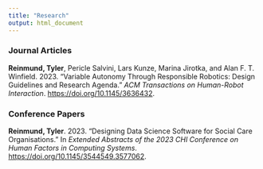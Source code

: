 ```yaml
---
title: "Research"
output: html_document
---
```


### Journal Articles

**Reinmund, Tyler**, Pericle Salvini, Lars Kunze, Marina Jirotka, and Alan F. T. Winfield. 2023. "Variable Autonomy Through Responsible Robotics: Design Guidelines and Research Agenda." *ACM Transactions on Human-Robot Interaction*. <https://doi.org/10.1145/3636432>.

### Conference Papers

**Reinmund, Tyler**. 2023. "Designing Data Science Software for Social Care Organisations." In *Extended Abstracts of the 2023 CHI Conference on Human Factors in Computing Systems*. <https://doi.org/10.1145/3544549.3577062>.
